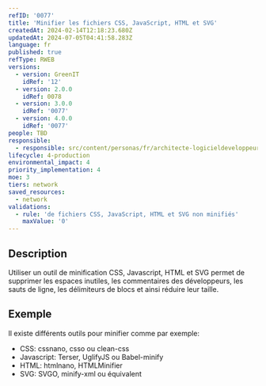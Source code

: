 ```yaml
---
refID: '0077'
title: 'Minifier les fichiers CSS, JavaScript, HTML et SVG'
createdAt: 2024-02-14T12:18:23.680Z
updatedAt: 2024-07-05T04:41:58.283Z
language: fr
published: true
refType: RWEB
versions:
  - version: GreenIT
    idRef: '12'
  - version: 2.0.0
    idRef: 0078
  - version: 3.0.0
    idRef: '0077'
  - version: 4.0.0
    idRef: '0077'
people: TBD
responsible:
  - responsible: src/content/personas/fr/architecte-logicieldeveloppeur.mdx
lifecycle: 4-production
environmental_impact: 4
priority_implementation: 4
moe: 3
tiers: network
saved_resources:
  - network
validations:
  - rule: 'de fichiers CSS, JavaScript, HTML et SVG non minifiés'
    maxValue: '0'
---
```


## Description

Utiliser un outil de minification CSS, Javascript, HTML et SVG permet de supprimer les espaces inutiles, les commentaires des développeurs, les sauts de ligne, les délimiteurs de blocs et ainsi réduire leur taille.

## Exemple

Il existe différents outils pour minifier comme par exemple:

* CSS: cssnano, csso ou clean-css
* Javascript: Terser, UglifyJS ou Babel-minify
* HTML: htmlnano, HTMLMinifier
* SVG: SVGO, minify-xml ou équivalent

